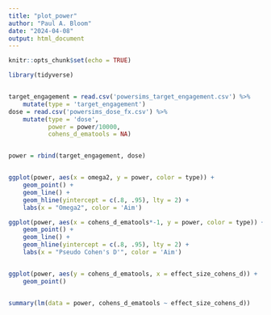 ```yaml
---
title: "plot_power"
author: "Paul A. Bloom"
date: "2024-04-08"
output: html_document
---
```


```r
knitr::opts_chunk$set(echo = TRUE)
```

```r
library(tidyverse)


target_engagement = read.csv('powersims_target_engagement.csv') %>%
    mutate(type = 'target_engagement')
dose = read.csv('powersims_dose_fx.csv') %>%
    mutate(type = 'dose', 
           power = power/10000,
           cohens_d_ematools = NA)


power = rbind(target_engagement, dose)


ggplot(power, aes(x = omega2, y = power, color = type)) +
    geom_point() +
    geom_line() + 
    geom_hline(yintercept = c(.8, .95), lty = 2) +
    labs(x = "Omega2", color = 'Aim')

ggplot(power, aes(x = cohens_d_ematools*-1, y = power, color = type)) +
    geom_point() +
    geom_line() + 
    geom_hline(yintercept = c(.8, .95), lty = 2) +
    labs(x = "Pseudo Cohen's D'", color = 'Aim')


ggplot(power, aes(y = cohens_d_ematools, x = effect_size_cohens_d)) + 
    geom_point() 


summary(lm(data = power, cohens_d_ematools ~ effect_size_cohens_d))

```